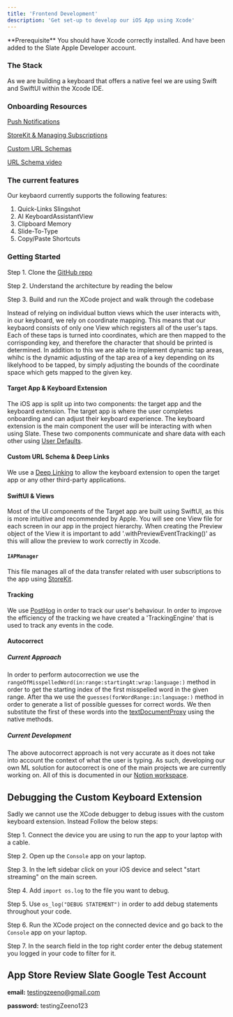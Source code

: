 ```yaml
---
title: 'Frontend Development'
description: 'Get set-up to develop our iOS App using Xcode'
---
```


<Info>
  **Prerequisite** You should have Xcode correctly installed. And have been added to the Slate Apple Developer account.
</Info>

### The Stack

As we are building a keyboard that offers a native feel we are using Swift and SwiftUI within the Xcode IDE.

### Onboarding Resources

[Push Notifications](https://developer.apple.com/documentation/foundation/notificationcenter)  

[StoreKit & Managing Subscriptions](https://developer.apple.com/documentation/storekit/in-app_purchase/)  

[Custom URL Schemas](https://developer.apple.com/documentation/xcode/defining-a-custom-url-scheme-for-your-app)  

[URL Schema video](https://www.youtube.com/watch?v=kJjTkxNy0RU&ab_channel=SwiftTutorials)

### The current features
Our keybaord currently supports the following features:
1. Quick-Links Slingshot
2. AI KeyboardAssistantView
3. Clipboard Memory
4. Slide-To-Type 
5. Copy/Paste Shortcuts

### Getting Started
Step 1. Clone the [GitHub repo](https://github.com/slate-labs/slate-keyboard)

Step 2. Understand the architecture by reading the below

Step 3. Build and run the XCode project and walk through the codebase 

Instead of relying on individual button views which the user interacts with, in our keyboard, we rely on coordinate mapping. This means that our keybaord consists of only one View
which registers all of the user's taps. Each of these taps is turned into coordinates, which are then mapped to the corrisponding key, and therefore the character that should be printed
is determined. In addition to this we are able to implement dynamic tap areas, whihc is the dynamic adjusting of the tap area of a key depending on its likelyhood to be tapped, by simply
adjusting the bounds of the coordinate space which gets mapped to the given key.

#### Target App & Keyboard Extension
The iOS app is split up into two components: the target app and the keyboard extension.
 The target app is where the user completes onboarding and can adjust their keyboard experience. The keyboard extension is the main component the user will be interacting with when using Slate.
 These two components communicate and share data with each other using [User Defaults](https://developer.apple.com/documentation/foundation/userdefaults).

#### Custom URL Schema & Deep Links
We use a [Deep Linking](https://developer.apple.com/documentation/xcode/defining-a-custom-url-scheme-for-your-app) to allow the keyboard extension to open the target app or any other third-party applications.

#### SwiftUI & Views
Most of the UI components of the Target app are built using SwiftUI, as this is more intuitive and recommended by Apple. You will see one View file for each screen in our app in the project hierarchy. When creating the
Preview object of the View it is important to add '.withPreviewEventTracking()' as this will allow the preview to work correctly in Xcode.

#### `IAPManager`
This file manages all of the data transfer related with user subscriptions to the app using [StoreKit](https://developer.apple.com/documentation/storekit/in-app_purchase/).

#### Tracking
We use [PostHog](https://posthog.com/) in order to track our user's behaviour. In order to improve the efficiency of the tracking we have created a 'TrackingEngine' that is
used to track any events in the code.

#### Autocorrect
##### Current Approach
In order to perform autocorrection we use the `rangeOfMisspelledWord(in:range:startingAt:wrap:language:)` method in order to get the starting index of the first misspelled
 word in the given range. After tha we use the `guesses(forWordRange:in:language:)` method in order to generate a list of possible guesses for correct words. 
 We then substitute the first of these words into the [textDocumentProxy](https://developer.apple.com/documentation/uikit/uiinputviewcontroller/1618193-textdocumentproxy) using the native methods. 
##### Current Development
The above autocorrect approach is not very accurate as it does not take into account the context of what the user is typing. As such, developing our own ML solution for autocorrect
is one of the main projects we are currently working on. All of this is documented in our [Notion workspace](https://www.notion.so/slate-hq/Slate-Team-HQ-a9a2d3e1ca5c449ea36613c39519ff36).

## Debugging the Custom Keyboard Extension

Sadly we cannot use the XCode debugger to debug issues with the custom keyboard extension. Instead Follow the below steps:

Step 1. Connect the device you are using to run the app to your laptop with a cable.

Step 2. Open up the `Console` app on your laptop.

Step 3. In the left sidebar click on your iOS device and select "start streaming" on the main screen.

Step 4. Add `import os.log` to the file you want to debug.

Step 5. Use `os_log("DEBUG STATEMENT")` in order to add debug statements throughout your code.

Step 6. Run the XCode project on the connected device and go back to the `Console` app on your laptop.

Step 7. In the search field in the top right corder enter the debug statement you logged in your code to filter for it.

## App Store Review Slate Google Test Account

**email:** [testingzeeno@gmail.com](mailto:testingzeeno@gmail.com)

**password:** testingZeeno123
